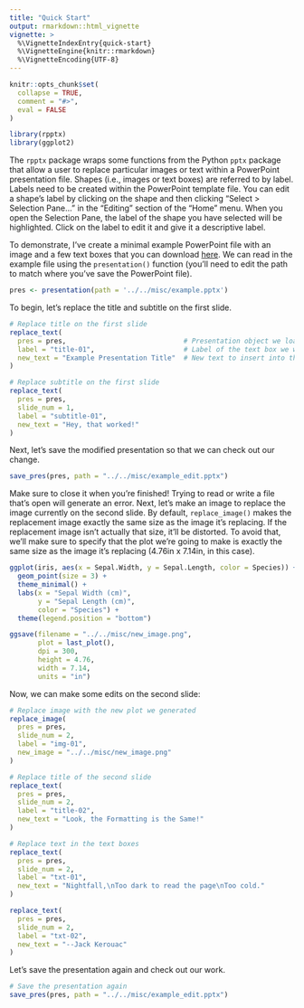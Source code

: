 ```yaml
---
title: "Quick Start"
output: rmarkdown::html_vignette
vignette: >
  %\VignetteIndexEntry{quick-start}
  %\VignetteEngine{knitr::rmarkdown}
  %\VignetteEncoding{UTF-8}
---
```


```r
knitr::opts_chunk$set(
  collapse = TRUE,
  comment = "#>",
  eval = FALSE
)
```

```r
library(rpptx)
library(ggplot2)
```

The `rpptx` package wraps some functions from the Python `pptx` package that allow a user to replace particular images or text within a PowerPoint presentation file. Shapes (i.e., images or text boxes) are referred to by label. Labels need to be created within the PowerPoint template file. You can edit a shape's label by clicking on the shape and then clicking "Select > Selection Pane..." in the "Editing" section of the "Home" menu. When you open the Selection Pane, the label of the shape you have selected will be highlighted. Click on the label to edit it and give it a descriptive label.

To demonstrate, I've create a minimal example PowerPoint file with an image and a few text boxes that you can download [here](https://genmills-my.sharepoint.com/:p:/p/justin_kracht/EQwjyvWy28hAppf_vjOb_aIBrSCa1lifajVTbCWitkEvsQ?e=EDhtpn). We can read in the example file using the `presentation()` function (you'll need to edit the path to match where you've save the PowerPoint file).

```r
pres <- presentation(path = '../../misc/example.pptx')
```

To begin, let's replace the title and subtitle on the first slide.

```r
# Replace title on the first slide
replace_text(
  pres = pres,                             # Presentation object we loaded earlier
  label = "title-01",                      # Label of the text box we want to edit
  new_text = "Example Presentation Title"  # New text to insert into the text box
)

# Replace subtitle on the first slide
replace_text(
  pres = pres,
  slide_num = 1,
  label = "subtitle-01",
  new_text = "Hey, that worked!"
)
```

Next, let's save the modified presentation so that we can check out our change.

```r
save_pres(pres, path = "../../misc/example_edit.pptx")
```

Make sure to close it when you're finished! Trying to read or write a file that's open will generate an error. Next, let's make an image to replace the image currently on the second slide. By default, `replace_image()` makes the replacement image exactly the same size as the image it's replacing. If the replacement image isn't actually that size, it'll be distorted. To avoid that, we'll make sure to specify that the plot we're going to make is exactly the same size as the image it's replacing (4.76in x 7.14in, in this case).

```r
ggplot(iris, aes(x = Sepal.Width, y = Sepal.Length, color = Species)) +
  geom_point(size = 3) +
  theme_minimal() +
  labs(x = "Sepal Width (cm)",
       y = "Sepal Length (cm)",
       color = "Species") +
  theme(legend.position = "bottom")
```

```r
ggsave(filename = "../../misc/new_image.png",
       plot = last_plot(),
       dpi = 300,
       height = 4.76,
       width = 7.14,
       units = "in")
```

Now, we can make some edits on the second slide:

```r
# Replace image with the new plot we generated
replace_image(
  pres = pres,
  slide_num = 2,
  label = "img-01",
  new_image = "../../misc/new_image.png"
)

# Replace title of the second slide
replace_text(
  pres = pres,
  slide_num = 2,
  label = "title-02",
  new_text = "Look, the Formatting is the Same!"
)

# Replace text in the text boxes
replace_text(
  pres = pres,
  slide_num = 2,
  label = "txt-01",
  new_text = "Nightfall,\nToo dark to read the page\nToo cold."
)

replace_text(
  pres = pres,
  slide_num = 2,
  label = "txt-02",
  new_text = "--Jack Kerouac"
)
```

Let's save the presentation again and check out our work.

```r
# Save the presentation again
save_pres(pres, path = "../../misc/example_edit.pptx")
```

